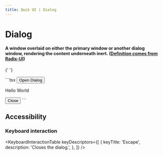 ```yaml
---
title: Qwik UI | Dialog
---
```



# Dialog

#### A window overlaid on either the primary window or another dialog window, rendering the content underneath inert. ([Definition comes from Radix-UI](https://www.radix-ui.com/docs/primitives/components/dialog))

{' '}

<Example01>
  ```tsx
  <Dialog.Root>
    <Dialog.Trigger>
      <button>Open Dialog</button>
    </Dialog.Trigger>
    <Dialog.Portal>
      <p>Hello World</p>
      <Dialog.Close>
        <Button>Close</Button>
      </Dialog.Close>
    </Dialog.Portal>
  </Dialog.Root>
  ```
</Example01>

## Accessibility

### Keyboard interaction

<KeyboardInteractionTable
  keyDescriptors={[
    {
      keyTitle: 'Escape',
      description: 'Closes the dialog.',
    },
  ]}
/>
